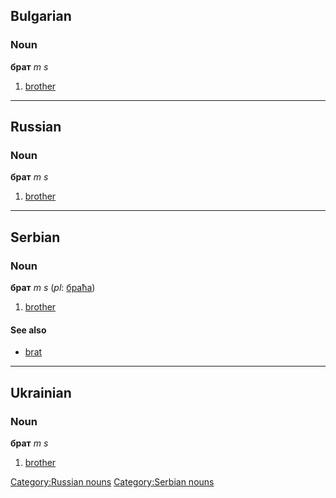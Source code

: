 ==Bulgarian==
===Noun===
'''брат''' ''m s''
#[[brother]]
----
==Russian==
===Noun===
'''брат''' ''m s''
#[[brother]]
[[Category:Russian nouns]]
----
==Serbian==
===Noun===
'''брат''' ''m s'' (''pl'': [[браћа]])
#[[brother]]
====See also====
*[[brat]]
[[Category:Serbian nouns]]
----

==Ukrainian==
===Noun===
'''брат''' ''m s''
#[[brother]]